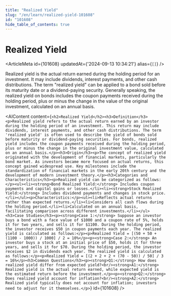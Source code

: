 ```yaml
---
title: "Realized Yield"
slug: "/en/learn/realized-yield-101608"
id: "101608"
hide_table_of_contents: true
---
```



# Realized Yield

<ArticleMeta id={101608} updatedAt={'2024-09-13 10:34:21'} alias={`[]`} />
<div className='border-solid border-b border-t-0 my-4 border-[var(--ifm-color-gray-300)]' />

Realized yield is the actual return earned during the holding period for an investment. It may include dividends, interest payments, and other cash distributions. The term "realized yield" can be applied to a bond sold before its maturity date or a dividend-paying security. Generally speaking, the realized yield on bonds includes the coupon payments received during the holding period, plus or minus the change in the value of the original investment, calculated on an annual basis.

<AIContent content={`<h2>Realized Yield</h2><h3>Definition</h3><p>Realized yield refers to the actual return earned by an investor during the holding period of an investment. This return may include dividends, interest payments, and other cash distributions. The term 'realized yield' is often used to describe the yield of bonds sold before maturity or dividend-paying securities. For bonds, realized yield includes the coupon payments received during the holding period, plus or minus the change in the original investment value, calculated on an annual basis.</p><h3>Origin</h3><p>The concept of realized yield originated with the development of financial markets, particularly the bond market. As investors became more focused on actual returns, this concept gained widespread use. Key milestones include the standardization of financial markets in the early 20th century and the development of modern investment theory.</p><h3>Categories and Characteristics</h3><p>Realized yield can be categorized as follows:</p><ul><li><strong>Bond Realized Yield:</strong> Includes coupon payments and capital gains or losses.</li><li><strong>Stock Realized Yield:</strong> Includes dividend payments and changes in stock price.</li></ul><p>Characteristics:</p><ul><li>Reflects actual returns rather than expected returns.</li><li>Considers all cash flows during the holding period.</li><li>Calculated on an annual basis, facilitating comparison across different investments.</li></ul><h3>Case Studies</h3><p><strong>Case 1:</strong> Suppose an investor buys a bond with a face value of $1000 and a coupon rate of 5%, holds it for two years, and sells it for $1100. During the holding period, the investor receives $50 in coupon payments each year. The realized yield is calculated as follows:</p><p>Realized Yield = [(50 + 50 + (1100 - 1000)) / 1000] / 2 = 10%</p><p><strong>Case 2:</strong> An investor buys a stock at an initial price of $50, holds it for three years, and sells it for $70. During the holding period, the investor receives $2 in dividends each year. The realized yield is calculated as follows:</p><p>Realized Yield = [(2 + 2 + 2 + (70 - 50)) / 50] / 3 = 16%</p><h3>Common Questions</h3><p><strong>Q1:</strong> How does realized yield differ from expected yield?<br/><strong>A1:</strong> Realized yield is the actual return earned, while expected yield is the estimated return before the investment.</p><p><strong>Q2:</strong> Does realized yield account for inflation?<br/><strong>A2:</strong> Realized yield typically does not account for inflation; investors need to adjust for it themselves.</p>`} id={101608} />
